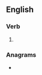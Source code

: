 ==English==

===Verb===
{{head|en|verb form}}

# {{present participle of|en|swart|nocat=1}}

===Anagrams===
* {{anagrams|en|a=aginrstw|strawing}}